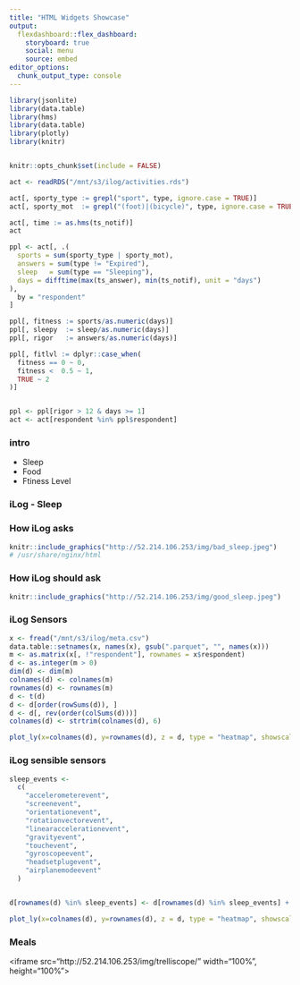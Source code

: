 ```yaml
---
title: "HTML Widgets Showcase"
output: 
  flexdashboard::flex_dashboard:
    storyboard: true
    social: menu
    source: embed
editor_options: 
  chunk_output_type: console
---
```



```r
library(jsonlite)
library(data.table)
library(hms)
library(data.table)
library(plotly)
library(knitr)


knitr::opts_chunk$set(include = FALSE)


```
```r
act <- readRDS("/mnt/s3/ilog/activities.rds")

act[, sporty_type := grepl("sport", type, ignore.case = TRUE)]
act[, sporty_mot  := grepl("(foot)|(bicycle)", type, ignore.case = TRUE)]

act[, time := as.hms(ts_notif)]
act

ppl <- act[, .(
  sports = sum(sporty_type | sporty_mot), 
  answers = sum(type != "Expired"),
  sleep   = sum(type == "Sleeping"),
  days = difftime(max(ts_answer), min(ts_notif), unit = "days")
), 
  by = "respondent"
]

ppl[, fitness := sports/as.numeric(days)]
ppl[, sleepy  := sleep/as.numeric(days)]
ppl[, rigor   := answers/as.numeric(days)]

ppl[, fitlvl := dplyr::case_when(
  fitness == 0 ~ 0,
  fitness <  0.5 ~ 1,
  TRUE ~ 2
)]


ppl <- ppl[rigor > 12 & days >= 1]
act <- act[respondent %in% ppl$respondent]

```





### intro

* Sleep
* Food
* Ftiness Level

### iLog - Sleep

### How iLog asks

```r
knitr::include_graphics("http://52.214.106.253/img/bad_sleep.jpeg")
# /usr/share/nginx/html

```


### How iLog should ask

```r
knitr::include_graphics("http://52.214.106.253/img/good_sleep.jpeg")
```

### iLog Sensors

```r

x <- fread("/mnt/s3/ilog/meta.csv")
data.table::setnames(x, names(x), gsub(".parquet", "", names(x)))
m <- as.matrix(x[, !"respondent"], rownames = x$respondent)
d <- as.integer(m > 0)
dim(d) <- dim(m)
colnames(d) <- colnames(m)
rownames(d) <- rownames(m)
d <- t(d)
d <- d[order(rowSums(d)), ]
d <- d[, rev(order(colSums(d)))]
colnames(d) <- strtrim(colnames(d), 6)
```
```r
plot_ly(x=colnames(d), y=rownames(d), z = d, type = "heatmap", showscale = FALSE, colors = c("#66c2a4", "#238b45"))
```



### iLog sensible sensors

```r
sleep_events <-
  c(
    "accelerometerevent",
    "screenevent",
    "orientationevent",
    "rotationvectorevent",
    "linearaccelerationevent",
    "gravityevent",
    "touchevent",
    "gyroscopeevent",
    "headsetplugevent",
    "airplanemodeevent"
  )


d[rownames(d) %in% sleep_events] <- d[rownames(d) %in% sleep_events] + 2
```

```r
plot_ly(x=colnames(d), y=rownames(d), z = d, type = "heatmap", showscale = FALSE, colors = c("#edf8fb", "#b2e2e2", "#66c2a4", "#238b45")) 
```

### Meals

<iframe src="http://52.214.106.253/img/trelliscope/" width="100%", height="100%"></iframe>

